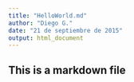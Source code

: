 ```yaml
---
title: "HelloWorld.md"
author: "Diego G."
date: "21 de septiembre de 2015"
output: html_document
---
```

## This is a markdown file